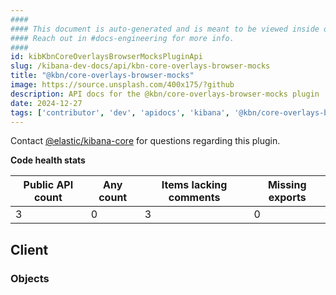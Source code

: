 ```yaml
---
####
#### This document is auto-generated and is meant to be viewed inside our experimental, new docs system.
#### Reach out in #docs-engineering for more info.
####
id: kibKbnCoreOverlaysBrowserMocksPluginApi
slug: /kibana-dev-docs/api/kbn-core-overlays-browser-mocks
title: "@kbn/core-overlays-browser-mocks"
image: https://source.unsplash.com/400x175/?github
description: API docs for the @kbn/core-overlays-browser-mocks plugin
date: 2024-12-27
tags: ['contributor', 'dev', 'apidocs', 'kibana', '@kbn/core-overlays-browser-mocks']
---
```




Contact [@elastic/kibana-core](https://github.com/orgs/elastic/teams/kibana-core) for questions regarding this plugin.

**Code health stats**

| Public API count  | Any count | Items lacking comments | Missing exports |
|-------------------|-----------|------------------------|-----------------|
| 3 | 0 | 3 | 0 |

## Client

### Objects
<DocDefinitionList data={kbnCoreOverlaysBrowserMocksObj.client.objects}/>

